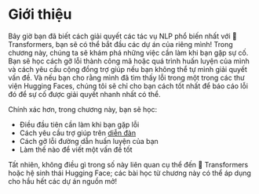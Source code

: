 # Giới thiệu

Bây giờ bạn đã biết cách giải quyết các tác vụ NLP phổ biến nhất với 🤗 Transformers, bạn sẽ có thể bắt đầu các dự án của riêng mình! Trong chương này, chúng ta sẽ khám phá những việc cần làm khi bạn gặp sự cố. Bạn sẽ học cách gỡ lỗi thành công mã hoặc quá trình huấn luyện của mình và cách yêu cầu cộng đồng trợ giúp nếu bạn không thể tự mình giải quyết vấn đề. Và nếu bạn cho rằng mình đã tìm thấy lỗi trong một trong các thư viện Hugging Faces, chúng tôi sẽ chỉ cho bạn cách tốt nhất để báo cáo lỗi đó để sự cố được giải quyết nhanh nhất có thể.

Chính xác hơn, trong chương này, bạn sẽ học:

- Điều đầu tiên cần làm khi bạn gặp lỗi
- Cách yêu cầu trợ giúp trên [diễn đàn](https://discuss.huggingface.co/)
- Cách gỡ lỗi đường dẫn huấn luyện của bạn
- Làm thế nào để viết một vấn đề tốt

Tất nhiên, không điều gì trong số này liên quan cụ thể đến 🤗 Transformers hoặc hệ sinh thái Hugging Face; các bài học từ chương này có thể áp dụng cho hầu hết các dự án nguồn mở!
